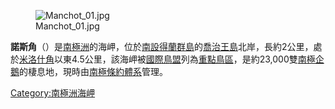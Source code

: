 [[Image:Manchot_01.jpg|thumb]]

{{coord|61|53|35|S|57|41|17|W|display=title}}

'''諾斯角'''（{{lang-en|North Foreland}}）是[[南極洲|南極洲]]的海岬，位於[[南設得蘭群島|南設得蘭群島]]的[[喬治王島|喬治王島]]北岸，長約2公里，處於[[米洛什角|米洛什角]]以東4.5公里，該海岬被[[國際鳥盟|國際鳥盟]]列為[[重點鳥區|重點鳥區]]，是約23,000雙[[南極企鵝|南極企鵝]]的棲息地，現時由[[南極條約體系|南極條約體系]]管理。

{{Antarctica-geo-stub}}
[[Category:南極洲海岬|Category:南極洲海岬]]